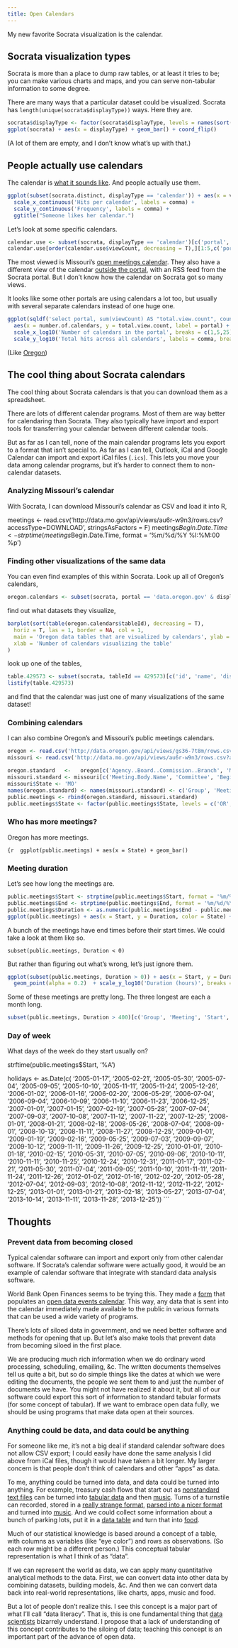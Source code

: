 ```yaml
---
title: Open Calendars
---
```

My new favorite Socrata visualization is the calendar.

## Socrata visualization types
Socrata is more than a place to dump raw tables, or at least
it tries to be; you can make various charts and maps, and you
can serve non-tabular information to some degree.

There are many ways that a particular dataset could be visualized.
Socrata has `length(unique(socrata$displayType))` ways.
Here they are.

```r
socrata$displayType <- factor(socrata$displayType, levels = names(sort(table(socrata$displayType), decreasing = T)))
ggplot(socrata) + aes(x = displayType) + geom_bar() + coord_flip()
```

(A lot of them are empty, and I don't know what's up with that.)

## People actually use calendars
The calendar is
[what it sounds like](https://data.oregon.gov/dataset/Public-Meetings-3-Month-View-/4775-yg3b?).
And people actually use them.

```r
ggplot(subset(socrata.distinct, displayType == 'calendar')) + aes(x = viewCount) + geom_histogram() +
  scale_x_continuous('Hits per calendar', labels = comma) +
  scale_y_continuous('Frequency', labels = comma) +
  ggtitle("Someone likes her calendar.")
```

Let's look at some specific calendars.

```r
calendar.use <- subset(socrata, displayType == 'calendar')[c('portal', 'id', 'viewCount')]
calendar.use[order(calendar.use$viewCount, decreasing = T),][1:5,c('portal', 'id', 'viewCount')]
```

The most viewed is Missouri's [open meetings calendar](https://data.mo.gov/Government-Administration/Open-Meetings-Calendar/mahp-izvx?).
They also have a different view of the calendar [outside the portal](http://www.mo.gov/meetings/),
with an RSS feed from the Socrata portal. But I don't know how the calendar on Socrata got so many views.

It looks like some other portals are using calendars a lot too,
but usually with several separate calendars instead of one huge one.

```r
ggplot(sqldf('select portal, sum(viewCount) AS "total.view.count", count(*) AS "number.of.calendars" FROM "calendar.use" GROUP BY portal;')) +
  aes(x = number.of.calendars, y = total.view.count, label = portal) + geom_text() +
  scale_x_log10('Number of calendars in the portal', breaks = c(1,5,25)) +
  scale_y_log10('Total hits across all calendars', labels = comma, breaks = 10^(2:6))
```

(Like [Oregon](https://data.oregon.gov/browse?limitTo=calendars))

## The cool thing about Socrata calendars
The cool thing about Socrata calendars is that you can download them
as a spreadsheet.

There are lots of different calendar programs. Most of them are way
better for calendaring than Socrata. They also typically have import
and export tools for transferring your calendar between different
calendar tools.

But as far as I can tell, none of the main calendar programs lets
you export to a format that isn't special to. As far as I can tell,
Outlook, iCal and Google Calendar can import and export iCal files (`.ics`).
This lets you move your data among calendar programs, but it's
harder to connect them to non-calendar datasets.

<!--
http://www.zimbra.com/desktop/help/en_US/Calendar/Exporting_your_iCal_calendar.htm
http://office.microsoft.com/en-us/outlook-help/transfer-calendars-between-outlook-and-google-calendar-HA010167495.aspx
-->

### Analyzing Missouri's calendar
With Socrata, I can download Missouri's calendar as CSV and load it into R,


meetings <- read.csv('http://data.mo.gov/api/views/au6r-w9n3/rows.csv?accessType=DOWNLOAD', stringsAsFactors = F)
meetings$Begin.Date.Time <- strptime(meetings$Begin.Date.Time, format = '%m/%d/%Y %I:%M:00 %p')



### Finding other visualizations of the same data
You can even find examples of this within Socrata.
Look up all of Oregon's calendars,

```r
oregon.calendars <- subset(socrata, portal == 'data.oregon.gov' & displayType == 'calendar')
```

find out what datasets they visualize,

```r
barplot(sort(table(oregon.calendars$tableId), decreasing = T),
  horiz = T, las = 1, border = NA, col = 1,
  main = 'Oregon data tables that are visualized by calendars', ylab = '',
  xlab = 'Number of calendars visualizing the table'
)
```
look up one of the tables,

```r
table.429573 <- subset(socrata, tableId == 429573)[c('id', 'name', 'displayType')]
listify(table.429573)
```

and find that the calendar was just one of many visualizations of the same dataset!

### Combining calendars
I can also combine Oregon's and Missouri's public meetings calendars.

```r
oregon <- read.csv('http://data.oregon.gov/api/views/gs36-7t8m/rows.csv?accessType=DOWNLOAD', stringsAsFactors = F)
missouri <- read.csv('http://data.mo.gov/api/views/au6r-w9n3/rows.csv?accessType=DOWNLOAD', stringsAsFactors = F)

oregon.standard   <-   oregon[c('Agency..Board..Commission..Branch', 'Meeting.Title', 'Start.Date...Time', 'End.Date...Time', 'Meeting.Location', 'City', 'State')]
missouri.standard <- missouri[c('Meeting.Body.Name', 'Committee', 'Begin.Date.Time', 'End.Date.Time', 'Address', 'City', 'State')]
missouri$State <- 'MO'
names(oregon.standard) <- names(missouri.standard) <- c('Group', 'Meeting', 'Start', 'End', 'Street', 'City', 'State')
public.meetings <- rbind(oregon.standard, missouri.standard)
public.meetings$State <- factor(public.meetings$State, levels = c('OR', 'WA', 'MO'))
```

### Who has more meetings?
Oregon has more meetings.

```{r 
ggplot(public.meetings) + aes(x = State) + geom_bar()
```

### Meeting duration
Let's see how long the meetings are.

```r
public.meetings$Start <- strptime(public.meetings$Start, format = '%m/%d/%Y %I:%M:00 %p')
public.meetings$End <- strptime(public.meetings$End, format = '%m/%d/%Y %I:%M:00 %p')
public.meetings$Duration <- as.numeric(public.meetings$End - public.meetings$Start) / 3600 # hours
ggplot(public.meetings) + aes(x = Start, y = Duration, color = State) + geom_point(alpha = 0.2)
```

A bunch of the meetings have end times before their start times. We could take a look at them like so.

    subset(public.meetings, Duration < 0)

But rather than figuring out what's wrong, let's just ignore them.

```r
ggplot(subset(public.meetings, Duration > 0)) + aes(x = Start, y = Duration, color = State) +
  geom_point(alpha = 0.2)  + scale_y_log10('Duration (hours)', breaks = 10^(0:3))
```

Some of these meetings are pretty long. The three longest are each a month long.

```r
subset(public.meetings, Duration > 400)[c('Group', 'Meeting', 'Start', 'End')]
```

### Day of week
What days of the week do they start usually on?

strftime(public.meetings$Start, '%A')


holidays <- as.Date(c(
	'2005-01-17', '2005-02-21', '2005-05-30', '2005-07-04', '2005-09-05', '2005-10-10', '2005-11-11', '2005-11-24', '2005-12-26',
	'2006-01-02', '2006-01-16', '2006-02-20', '2006-05-29', '2006-07-04', '2006-09-04', '2006-10-09', '2006-11-10', '2006-11-23', '2006-12-25',
	'2007-01-01', '2007-01-15', '2007-02-19', '2007-05-28', '2007-07-04', '2007-09-03', '2007-10-08', '2007-11-12', '2007-11-22', '2007-12-25',
	'2008-01-01', '2008-01-21', '2008-02-18', '2008-05-26', '2008-07-04', '2008-09-01', '2008-10-13', '2008-11-11', '2008-11-27', '2008-12-25',
	'2009-01-01', '2009-01-19', '2009-02-16', '2009-05-25', '2009-07-03', '2009-09-07', '2009-10-12', '2009-11-11', '2009-11-26', '2009-12-25',
	'2010-01-01', '2010-01-18', '2010-02-15', '2010-05-31', '2010-07-05', '2010-09-06', '2010-10-11', '2010-11-11', '2010-11-25', '2010-12-24',
	'2010-12-31', '2011-01-17', '2011-02-21', '2011-05-30', '2011-07-04', '2011-09-05', '2011-10-10', '2011-11-11', '2011-11-24', '2011-12-26',
	'2012-01-02', '2012-01-16', '2012-02-20', '2012-05-28', '2012-07-04', '2012-09-03', '2012-10-08', '2012-11-12', '2012-11-22', '2012-12-25',
	'2013-01-01', '2013-01-21', '2013-02-18', '2013-05-27', '2013-07-04', '2013-10-14', '2013-11-11', '2013-11-28', '2013-12-25'))
```

## Thoughts

### Prevent data from becoming closed
Typical calendar software can import and export only from other calendar
software. If Socrata's calendar software were actually good, it would be
an example of calendar software that integrate with standard data analysis
software.

World Bank Open Finances seems to be trying this. They made a
[form](https://finances.worldbank.org/dataset/Global-Open-Data-Calendar-Entry-Form/qdbh-rfd3?)
that populates an
[open data events calendar](https://finances.worldbank.org/dataset/Global-Open-Data-Calendar/g4sx-dwxc).
This way, any data that is sent into the calendar immediately made available
to the public in various formats that can be used a wide variety of programs.

There's lots of siloed data in government, and we need better software and
methods for opening that up. But let's also make tools that prevent data from
becoming siloed in the first place.

We are producing much rich information when we do ordinary word processing,
scheduling, emailing, &c. The written documents themselves tell us quite a
bit, but so do simple things like the dates at which we were editing the
documents, the people we sent them to and just the number of documents we have.
You might not have realized it about it, but all of our software could export
this sort of information to standard tabular formats (for some concept of tabular).
If we want to embrace open data fully, we should be using programs that make data
open at their sources.

### Anything could be data, and data could be anything
For someone like me, it's not a big deal if standard calendar software
does not allow CSV export; I could easily have done the same analysis I did
above from iCal files, though it would have taken a bit longer. My larger
concern is that people don't think of calendars and other "apps" as data.

To me, anything could be turned into data, and data could be turned into
anything. For example, treasury cash flows that start
out as [nonstandard text files]() can be
turned into [tabular data](http://treasury.io) and then
[music](http://fms.csvsoundsystem.com).
Turns of a turnstile can recorded, stored in a
[really strange format](http://www.mta.info/developers/turnstile.html),
[parsed into a nicer format]()
and turned into [music](/!/ridership-rachenitsa).
And we could collect some information about a bunch of parking lots,
put it in a [data table]() and turn that into
[food]().

Much of our statistical
knowledge is based around a concept of a table, with columns as
variables (like "eye color") and rows as observations. (So each row might
be a different person.) This conceptual tabular representation is what
I think of as "data".

If we can represent the world as data, we can apply many quantitative
analytical methods to the data. First, we can convert data into other
data by combining datasets, building models, &c. And then we can convert
data back into real-world representations, like charts, apps, music and food.

But a lot of people don't realize this. I see this concept is a major part of
what I'll call "data literacy". That is, this is one fundamental thing
that [data scientists]() bizarrely understand. I propose that a lack of
understanding of this concept contributes to the siloing of data; teaching
this concept is an important part of the advance of open data.
